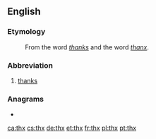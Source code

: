 ==English==
===Etymology===
: From the word ''[[thanks]]'' and the word ''[[thanx]]''.

===Abbreviation===
{{rfc-header|Abbreviation}}
{{head|en|abbreviation}}
# [[thanks]]

===Anagrams===
* {{l|en|HXT}}

[[ca:thx]]
[[cs:thx]]
[[de:thx]]
[[et:thx]]
[[fr:thx]]
[[pl:thx]]
[[pt:thx]]